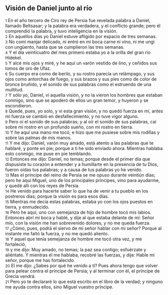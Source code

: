 == Visión de Daniel junto al río ==

{{anchor|1}} <small>1</small> En el año tercero de Ciro rey de Persia fue revelada palabra a Daniel, llamado Beltsasar; y la palabra era verdadera, y el conflicto grande; pero él comprendió la palabra, y tuvo inteligencia en la visión.<br>
{{anchor|2}} <small>2</small> En aquellos días yo Daniel estuve afligido por espacio de tres semanas.<br>
{{anchor|3}} <small>3</small> No comí manjar delicado, ni entró en mi boca carne ni vino, ni me ungí con ungüento, hasta que se cumplieron las tres semanas.<br>
{{anchor|4}} <small>4</small> Y el día veinticuatro del mes primero estaba yo a la orilla del gran río Hidekel.<br>
{{anchor|5}} <small>5</small> Y alcé mis ojos y miré, y he aquí un varón vestido de lino, y ceñidos sus lomos de oro de Ufaz.<br>
{{anchor|6}} <small>6</small> Su cuerpo era como de berilo, y su rostro parecía un relámpago, y sus ojos como antorchas de fuego, y sus brazos y sus pies como de color de bronce bruñido, y el sonido de sus palabras como el estruendo de una multitud.<br>
{{anchor|7}} <small>7</small> Y sólo yo, Daniel, vi aquella visión, y no la vieron los hombres que estaban conmigo, sino que se apoderó de ellos un gran temor, y huyeron y se escondieron.<br>
{{anchor|8}} <small>8</small> Quedé, pues, yo solo, y vi esta gran visión, y no quedó fuerza en mí, antes mi fuerza se cambió en desfallecimiento, y no tuve vigor alguno.<br>
{{anchor|9}} <small>9</small> Pero oí el sonido de sus palabras; y al oír el sonido de sus palabras, caí sobre mi rostro en un profundo sueño, con mi rostro en tierra.<br>
{{anchor|10}} <small>10</small> Y he aquí una mano me tocó, e hizo que me pusiese sobre mis rodillas y sobre las palmas de mis manos.<br>
{{anchor|11}} <small>11</small> Y me dijo: Daniel, varón muy amado, está atento a las palabras que te hablaré, y ponte en pie; porque a ti he sido enviado ahora. Mientras hablaba esto conmigo, me puse en pie temblando.<br>
{{anchor|12}} <small>12</small> Entonces me dijo: Daniel, no temas; porque desde el primer día que dispusiste tu corazón a entender y a humillarte en la presencia de tu Dios, fueron oídas tus palabras; y a causa de tus palabras yo he venido.<br>
{{anchor|13}} <small>13</small> Mas el príncipe del reino de Persia se me opuso durante veintiún días; pero he aquí Miguel, uno de los principales príncipes, vino para ayudarme, y quedé allí con los reyes de Persia.<br>
{{anchor|14}} <small>14</small> He venido para hacerte saber lo que ha de venir a tu pueblo en los postreros días; porque la visión es para esos días.<br>
{{anchor|15}} <small>15</small> Mientras me decía estas palabras, estaba yo con los ojos puestos en tierra, y enmudecido.<br>
{{anchor|16}} <small>16</small> Pero he aquí, uno con semejanza de hijo de hombre tocó mis labios. Entonces abrí mi boca y hablé, y dije al que estaba delante de mí: Señor mío, con la visión me han sobrevenido dolores, y no me queda fuerza.<br>
{{anchor|17}} <small>17</small> ¿Cómo, pues, podrá el siervo de mi señor hablar con mi señor? Porque al instante me faltó la fuerza, y no me quedó aliento.<br>
{{anchor|18}} <small>18</small> Y aquel que tenía semejanza de hombre me tocó otra vez, y me fortaleció,<br>
{{anchor|19}} <small>19</small> y me dijo: Muy amado, no temas; la paz sea contigo; esfuérzate y aliéntate. Y mientras él me hablaba, recobré las fuerzas, y dije: Hable mi señor, porque me has fortalecido.<br>
{{anchor|20}} <small>20</small> El me dijo: ¿Sabes por qué he venido a tí? Pues ahora tengo que volver para pelear contra el príncipe de Persia; y al terminar con él, el príncipe de Grecia vendrá.<br>
{{anchor|21}} <small>21</small> Pero yo te declararé lo que está escrito en el libro de la verdad; y ninguno me ayuda contra ellos, sino Miguel vuestro príncipe.<br>
